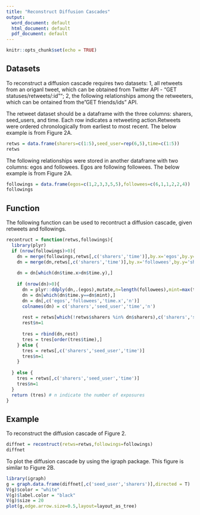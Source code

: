 ---
title: "Reconstruct Diffusion Cascades"
output:
  word_document: default
  html_document: default
  pdf_document: default
---

```{r setup, include=FALSE}
knitr::opts_chunk$set(echo = TRUE)
```

## Datasets

To reconstruct a diffusion cascade requires two datasets: 1, all retweets from an origanl tweet, which can be obtained from Twitter API - "GET statuses/retweets/:id""; 2, the following relationships among the retweeters, which can be ontained from the "GET friends/ids" API.

The retweet dataset should be a dataframe with the three columns: sharers, seed_users, and time. Each row indicates a retweeting action.Retweets were ordered chronologically from earliest to most recent. The below example is from Figure 2A.

```{r}
retws = data.frame(sharers=c(1:5),seed_user=rep(6,5),time=c(1:5))
retws
```

The following relationships were stored in another dataframe with two columns: egos and followees. Egos are following followees. The below example is from Figure 2A.

```{r}
followings = data.frame(egos=c(1,2,3,3,5,5),followees=c(6,1,1,2,2,4))
followings
```

## Function

The following function can be used to recontruct a diffusion cascade, given retweets and followings.

```{r}
recontruct = function(retws,followings){
  library(plyr)
  if (nrow(followings)>0){
    dn = merge(followings,retws[,c('sharers','time')],by.x='egos',by.y='sharers')
    dn = merge(dn,retws[,c('sharers','time')],by.x='followees',by.y='sharers')
    
    dn = dn[which(dn$time.x>dn$time.y),]
    
    if (nrow(dn)>0){
      dn = plyr::ddply(dn,.(egos),mutate,n=length(followees),mint=max(time.y))
      dn = dn[which(dn$time.y==dn$mint),]
      dn = dn[,c('egos','followees','time.x','n')]
      colnames(dn) = c('sharers','seed_user','time','n')
      
      rest = retws[which(!retws$sharers %in% dn$sharers),c('sharers','seed_user','time')]
      rest$n=1
      
      tres = rbind(dn,rest)
      tres = tres[order(tres$time),]
    } else {
      tres = retws[,c('sharers','seed_user','time')]
      tres$n=1
    }
    
  } else {
    tres = retws[,c('sharers','seed_user','time')]
    tres$n=1
  }
  return (tres) # n indicate the number of exposures
}
```

## Example

To reconstruct the diffusion cascade of Figure 2.
```{r}
diffnet = recontruct(retws=retws,followings=followings)
diffnet
```

To plot the diffusion cascade by using the igraph package. This figure is similar to Figure 2B.

```{r}
library(igraph)
g = graph.data.frame(diffnet[,c('seed_user','sharers')],directed = T)
V(g)$color = "white"
V(g)$label.color = "black"
V(g)$size = 20
plot(g,edge.arrow.size=0.5,layout=layout_as_tree) 
```

